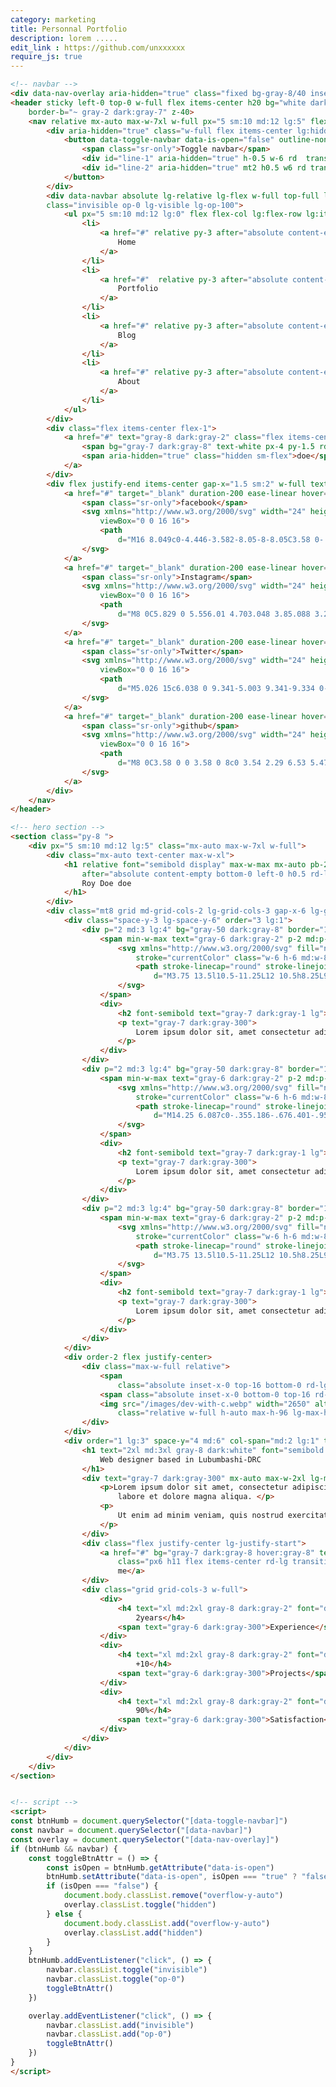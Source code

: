 ```yaml
---
category: marketing
title: Personnal Portfolio
description: lorem .....
edit_link : https://github.com/unxxxxxx
require_js: true
---
```



```html
<!-- navbar -->
<div data-nav-overlay aria-hidden="true" class="fixed bg-gray-8/40 inset-0 z-30 hidden lg:hidden"></div>
<header sticky left-0 top-0 w-full flex items-center h20 bg="white dark:gray-950" 
    border-b="~ gray-2 dark:gray-7" z-40>
    <nav relative mx-auto max-w-7xl w-full px="5 sm:10 md:12 lg:5" flex gap-x-5 justify-between items-center>
        <div aria-hidden="true" class="w-full flex items-center lg:hidden">
            <button data-toggle-navbar data-is-open="false" outline-none bg-transparent border-r="~ gray-2 dark:gray-7" pr-3 relative py-3>
                <span class="sr-only">Toggle navbar</span>
                <div id="line-1" aria-hidden="true" h-0.5 w-6 rd  transition duration-300 bg="gray-8 dark:gray-2"></div>
                <div id="line-2" aria-hidden="true" mt2 h0.5 w6 rd transition duration-300 bg="gray-8 dark:gray-2"></div>
            </button>
        </div>
        <div data-navbar absolute lg-relative lg-flex w-full top-full lg-top-0 left-0 bg="white  dark:gray-950 lg:transparent dark:lg:transparent"  border-b="~ gray-2 dark:gray-8 lg:b-0" ease-linear duration-300 
        class="invisible op-0 lg-visible lg-op-100">
            <ul px="5 sm:10 md:12 lg:0" flex flex-col lg:flex-row lg:items-center  py="4 lg:0" gap="y-6 lg:x-5" text="gray-7 dark:gray-300">
                <li>
                    <a href="#" relative py-3 after="absolute content-empty bottom-0 left-0 h-0.5 rd-lg bg-gray-6 w-4">
                        Home
                    </a>
                </li>
                <li>
                    <a href="#"  relative py-3 after="absolute content-empty bottom-0 left-0 h-0.5 rd-lg bg-transparent w-4">
                        Portfolio
                    </a>
                </li>
                <li>
                    <a href="#" relative py-3 after="absolute content-empty bottom-0 left-0 h-0.5 rd-lg bg-transparent w-4">
                        Blog
                    </a>
                </li>
                <li>
                    <a href="#" relative py-3 after="absolute content-empty bottom-0 left-0 h-0.5 rd-lg bg-transparent w-4">
                        About
                    </a>
                </li>
            </ul>
        </div>
        <div class="flex items-center flex-1">
            <a href="#" text="gray-8 dark:gray-2" class="flex items-center gap-x-0.5">
                <span bg="gray-7 dark:gray-8" text-white px-4 py-1.5 rd-lg>R</span>
                <span aria-hidden="true" class="hidden sm-flex">doe</span>
            </a>
        </div>
        <div flex justify-end items-center gap-x="1.5 sm:2" w-full text="gray-7 dark:gray-300">
            <a href="#" target="_blank" duration-200 ease-linear hover="text-gray-7 dark:text-gray-1">
                <span class="sr-only">facebook</span>
                <svg xmlns="http://www.w3.org/2000/svg" width="24" height="24" fill="currentColor" class="w-5 h-5"
                    viewBox="0 0 16 16">
                    <path
                        d="M16 8.049c0-4.446-3.582-8.05-8-8.05C3.58 0-.002 3.603-.002 8.05c0 4.017 2.926 7.347 6.75 7.951v-5.625h-2.03V8.05H6.75V6.275c0-2.017 1.195-3.131 3.022-3.131.876 0 1.791.157 1.791.157v1.98h-1.009c-.993 0-1.303.621-1.303 1.258v1.51h2.218l-.354 2.326H9.25V16c3.824-.604 6.75-3.934 6.75-7.951z" />
                </svg>
            </a>
            <a href="#" target="_blank" duration-200 ease-linear hover="text-gray-7 dark:text-gray-1">
                <span class="sr-only">Instagram</span>
                <svg xmlns="http://www.w3.org/2000/svg" width="24" height="24" fill="currentColor" class="w-5 h-5"
                    viewBox="0 0 16 16">
                    <path
                        d="M8 0C5.829 0 5.556.01 4.703.048 3.85.088 3.269.222 2.76.42a3.917 3.917 0 0 0-1.417.923A3.927 3.927 0 0 0 .42 2.76C.222 3.268.087 3.85.048 4.7.01 5.555 0 5.827 0 8.001c0 2.172.01 2.444.048 3.297.04.852.174 1.433.372 1.942.205.526.478.972.923 1.417.444.445.89.719 1.416.923.51.198 1.09.333 1.942.372C5.555 15.99 5.827 16 8 16s2.444-.01 3.298-.048c.851-.04 1.434-.174 1.943-.372a3.916 3.916 0 0 0 1.416-.923c.445-.445.718-.891.923-1.417.197-.509.332-1.09.372-1.942C15.99 10.445 16 10.173 16 8s-.01-2.445-.048-3.299c-.04-.851-.175-1.433-.372-1.941a3.926 3.926 0 0 0-.923-1.417A3.911 3.911 0 0 0 13.24.42c-.51-.198-1.092-.333-1.943-.372C10.443.01 10.172 0 7.998 0h.003zm-.717 1.442h.718c2.136 0 2.389.007 3.232.046.78.035 1.204.166 1.486.275.373.145.64.319.92.599.28.28.453.546.598.92.11.281.24.705.275 1.485.039.843.047 1.096.047 3.231s-.008 2.389-.047 3.232c-.035.78-.166 1.203-.275 1.485a2.47 2.47 0 0 1-.599.919c-.28.28-.546.453-.92.598-.28.11-.704.24-1.485.276-.843.038-1.096.047-3.232.047s-2.39-.009-3.233-.047c-.78-.036-1.203-.166-1.485-.276a2.478 2.478 0 0 1-.92-.598 2.48 2.48 0 0 1-.6-.92c-.109-.281-.24-.705-.275-1.485-.038-.843-.046-1.096-.046-3.233 0-2.136.008-2.388.046-3.231.036-.78.166-1.204.276-1.486.145-.373.319-.64.599-.92.28-.28.546-.453.92-.598.282-.11.705-.24 1.485-.276.738-.034 1.024-.044 2.515-.045v.002zm4.988 1.328a.96.96 0 1 0 0 1.92.96.96 0 0 0 0-1.92zm-4.27 1.122a4.109 4.109 0 1 0 0 8.217 4.109 4.109 0 0 0 0-8.217zm0 1.441a2.667 2.667 0 1 1 0 5.334 2.667 2.667 0 0 1 0-5.334z" />
                </svg>
            </a>
            <a href="#" target="_blank" duration-200 ease-linear hover="text-gray-7 dark:text-gray-1">
                <span class="sr-only">Twitter</span>
                <svg xmlns="http://www.w3.org/2000/svg" width="24" height="24" fill="currentColor" class="w-5 h-5"
                    viewBox="0 0 16 16">
                    <path
                        d="M5.026 15c6.038 0 9.341-5.003 9.341-9.334 0-.14 0-.282-.006-.422A6.685 6.685 0 0 0 16 3.542a6.658 6.658 0 0 1-1.889.518 3.301 3.301 0 0 0 1.447-1.817 6.533 6.533 0 0 1-2.087.793A3.286 3.286 0 0 0 7.875 6.03a9.325 9.325 0 0 1-6.767-3.429 3.289 3.289 0 0 0 1.018 4.382A3.323 3.323 0 0 1 .64 6.575v.045a3.288 3.288 0 0 0 2.632 3.218 3.203 3.203 0 0 1-.865.115 3.23 3.23 0 0 1-.614-.057 3.283 3.283 0 0 0 3.067 2.277A6.588 6.588 0 0 1 .78 13.58a6.32 6.32 0 0 1-.78-.045A9.344 9.344 0 0 0 5.026 15z" />
                </svg>
            </a>
            <a href="#" target="_blank" duration-200 ease-linear hover="text-gray-7 dark:text-gray-1">
                <span class="sr-only">github</span>
                <svg xmlns="http://www.w3.org/2000/svg" width="24" height="24" fill="currentColor" class="w-5 h-5"
                    viewBox="0 0 16 16">
                    <path
                        d="M8 0C3.58 0 0 3.58 0 8c0 3.54 2.29 6.53 5.47 7.59.4.07.55-.17.55-.38 0-.19-.01-.82-.01-1.49-2.01.37-2.53-.49-2.69-.94-.09-.23-.48-.94-.82-1.13-.28-.15-.68-.52-.01-.53.63-.01 1.08.58 1.23.82.72 1.21 1.87.87 2.33.66.07-.52.28-.87.51-1.07-1.78-.2-3.64-.89-3.64-3.95 0-.87.31-1.59.82-2.15-.08-.2-.36-1.02.08-2.12 0 0 .67-.21 2.2.82.64-.18 1.32-.27 2-.27.68 0 1.36.09 2 .27 1.53-1.04 2.2-.82 2.2-.82.44 1.1.16 1.92.08 2.12.51.56.82 1.27.82 2.15 0 3.07-1.87 3.75-3.65 3.95.29.25.54.73.54 1.48 0 1.07-.01 1.93-.01 2.2 0 .21.15.46.55.38A8.012 8.012 0 0 0 16 8c0-4.42-3.58-8-8-8z" />
                </svg>
            </a>
        </div>
    </nav>
</header>

<!-- hero section -->
<section class="py-8 ">
    <div px="5 sm:10 md:12 lg:5" class="mx-auto max-w-7xl w-full">
        <div class="mx-auto text-center max-w-xl">
            <h1 relative font="semibold display" max-w-max mx-auto pb-2 text="3xl sm:4xl md:5xl gray-7 dark:white"
                after="absolute content-empty bottom-0 left-0 h0.5 rd-lg bg-gray-7 dark:bg-gray-1 w4">
                Roy Doe doe
            </h1>
        </div>
        <div class="mt8 grid md-grid-cols-2 lg-grid-cols-3 gap-x-6 lg-gap-x-14 gap-y-8 md-items-end">
            <div class="space-y-3 lg-space-y-6" order="3 lg:1">
                <div p="2 md:3 lg:4" bg="gray-50 dark:gray-8" border="1 gray-1/80 dark:gray-8/80" flex items-start gap-x-2  rd-lg>
                    <span min-w-max text="gray-6 dark:gray-2" p-2 md:p-3 rd-lg bg="gray-2 dark:gray-7" border="1 gray-1/70 dark:gray-8">
                        <svg xmlns="http://www.w3.org/2000/svg" fill="none" viewBox="0 0 24 24" stroke-width="1.5"
                            stroke="currentColor" class="w-6 h-6 md:w-8 md:h-8">
                            <path stroke-linecap="round" stroke-linejoin="round"
                                d="M3.75 13.5l10.5-11.25L12 10.5h8.25L9.75 21.75 12 13.5H3.75z" />
                        </svg>
                    </span>
                    <div>
                        <h2 font-semibold text="gray-7 dark:gray-1 lg">Smart Skills</h2>
                        <p text="gray-7 dark:gray-300">
                            Lorem ipsum dolor sit, amet consectetur adipisicing elit.
                        </p>
                    </div>
                </div>
                <div p="2 md:3 lg:4" bg="gray-50 dark:gray-8" border="1 gray-1/80 dark:gray-8/80" flex items-start gap-x-2  rd-lg>
                    <span min-w-max text="gray-6 dark:gray-2" p-2 md:p-3 rd-lg bg="gray-2 dark:gray-7" border="1 gray-1/70 dark:gray-8">
                        <svg xmlns="http://www.w3.org/2000/svg" fill="none" viewBox="0 0 24 24" stroke-width="1.5"
                            stroke="currentColor" class="w-6 h-6 md:w-8 md:h-8">
                            <path stroke-linecap="round" stroke-linejoin="round"
                                d="M14.25 6.087c0-.355.186-.676.401-.959.221-.29.349-.634.349-1.003 0-1.036-1.007-1.875-2.25-1.875s-2.25.84-2.25 1.875c0 .369.128.713.349 1.003.215.283.401.604.401.959v0a.64.64 0 01-.657.643 48.39 48.39 0 01-4.163-.3c.186 1.613.293 3.25.315 4.907a.656.656 0 01-.658.663v0c-.355 0-.676-.186-.959-.401a1.647 1.647 0 00-1.003-.349c-1.036 0-1.875 1.007-1.875 2.25s.84 2.25 1.875 2.25c.369 0 .713-.128 1.003-.349.283-.215.604-.401.959-.401v0c.31 0 .555.26.532.57a48.039 48.039 0 01-.642 5.056c1.518.19 3.058.309 4.616.354a.64.64 0 00.657-.643v0c0-.355-.186-.676-.401-.959a1.647 1.647 0 01-.349-1.003c0-1.035 1.008-1.875 2.25-1.875 1.243 0 2.25.84 2.25 1.875 0 .369-.128.713-.349 1.003-.215.283-.4.604-.4.959v0c0 .333.277.599.61.58a48.1 48.1 0 005.427-.63 48.05 48.05 0 00.582-4.717.532.532 0 00-.533-.57v0c-.355 0-.676.186-.959.401-.29.221-.634.349-1.003.349-1.035 0-1.875-1.007-1.875-2.25s.84-2.25 1.875-2.25c.37 0 .713.128 1.003.349.283.215.604.401.96.401v0a.656.656 0 00.658-.663 48.422 48.422 0 00-.37-5.36c-1.886.342-3.81.574-5.766.689a.578.578 0 01-.61-.58v0z" />
                        </svg>
                    </span>
                    <div>
                        <h2 font-semibold text="gray-7 dark:gray-1 lg">Smart Skills</h2>
                        <p text="gray-7 dark:gray-300">
                            Lorem ipsum dolor sit, amet consectetur adipisicing elit.
                        </p>
                    </div>
                </div>
                <div p="2 md:3 lg:4" bg="gray-50 dark:gray-8" border="1 gray-1/80 dark:gray-8/80" flex items-start gap-x-2  rd-lg>
                    <span min-w-max text="gray-6 dark:gray-2" p-2 md:p-3 rd-lg bg="gray-2 dark:gray-7" border="1 gray-1/70 dark:gray-8">
                        <svg xmlns="http://www.w3.org/2000/svg" fill="none" viewBox="0 0 24 24" stroke-width="1.5"
                            stroke="currentColor" class="w-6 h-6 md:w-8 md:h-8">
                            <path stroke-linecap="round" stroke-linejoin="round"
                                d="M3.75 13.5l10.5-11.25L12 10.5h8.25L9.75 21.75 12 13.5H3.75z" />
                        </svg>
                    </span>
                    <div>
                        <h2 font-semibold text="gray-7 dark:gray-1 lg">Smart Skills</h2>
                        <p text="gray-7 dark:gray-300">
                            Lorem ipsum dolor sit, amet consectetur adipisicing elit.
                        </p>
                    </div>
                </div>
            </div>
            <div order-2 flex justify-center>
                <div class="max-w-full relative">
                    <span
                        class="absolute inset-x-0 top-16 bottom-0 rd-lg scale-[1.04]  bg-gradient-to-b from-gray-2 dark-from-gray-8"></span>
                    <span class="absolute inset-x-0 bottom-0 top-16 rd-lg bg-gray-1 dark:bg-gray-9"></span>
                    <img src="/images/dev-with-c.webp" width="2650" alt="prettywoman"
                        class="relative w-full h-auto max-h-96 lg-max-h-[26rem]">
                </div>
            </div>
            <div order="1 lg:3" space-y="4 md:6" col-span="md:2 lg:1" text="center lg:left" w-full max-w-3xl lg-max-w-none mx-auto>
                <h1 text="2xl md:3xl gray-8 dark:white" font="semibold display">
                    Web designer based in Lubumbashi-DRC
                </h1>
                <div text="gray-7 dark:gray-300" mx-auto max-w-2xl lg-max-w-none space-y-3>
                    <p>Lorem ipsum dolor sit amet, consectetur adipiscing elit, sed do eiusmod tempor incididunt ut
                        labore et dolore magna aliqua. </p>
                    <p>
                        Ut enim ad minim veniam, quis nostrud exercitation ullamco laboris nisi
                    </p>
                </div>
                <div class="flex justify-center lg-justify-start">
                    <a href="#" bg="gray-7 dark:gray-8 hover:gray-8" text="white sm"
                        class="px6 h11 flex items-center rd-lg transition ease-linear">Hire
                        me</a>
                </div>
                <div class="grid grid-cols-3 w-full">
                    <div>
                        <h4 text="xl md:2xl gray-8 dark:gray-2" font="display semibold">
                            2years</h4>
                        <span text="gray-6 dark:gray-300">Experience</span>
                    </div>
                    <div>
                        <h4 text="xl md:2xl gray-8 dark:gray-2" font="display semibold">
                            +10</h4>
                        <span text="gray-6 dark:gray-300">Projects</span>
                    </div>
                    <div>
                        <h4 text="xl md:2xl gray-8 dark:gray-2" font="display semibold">
                            90%</h4>
                        <span text="gray-6 dark:gray-300">Satisfaction</span>
                    </div>
                </div>
            </div>
        </div>
    </div>
</section>


<!-- script -->
<script>
const btnHumb = document.querySelector("[data-toggle-navbar]")
const navbar = document.querySelector("[data-navbar]")
const overlay = document.querySelector("[data-nav-overlay]")
if (btnHumb && navbar) {
    const toggleBtnAttr = () => {
        const isOpen = btnHumb.getAttribute("data-is-open")
        btnHumb.setAttribute("data-is-open", isOpen === "true" ? "false" : "true")
        if (isOpen === "false") {
            document.body.classList.remove("overflow-y-auto")
            overlay.classList.toggle("hidden")
        } else {
            document.body.classList.add("overflow-y-auto")
            overlay.classList.add("hidden")
        }
    }
    btnHumb.addEventListener("click", () => {
        navbar.classList.toggle("invisible")
        navbar.classList.toggle("op-0")
        toggleBtnAttr()
    })

    overlay.addEventListener("click", () => {
        navbar.classList.add("invisible")
        navbar.classList.add("op-0")
        toggleBtnAttr()
    })
}
</script>
```